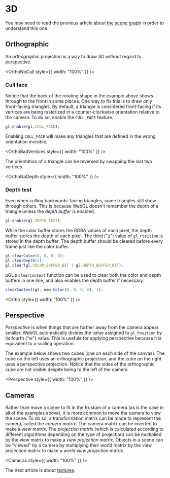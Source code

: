 # 3D

You may need to read the previous article about [the scene graph](/a/webgl/scene-graph) in order to understand this one.

## Orthographic

An *orthographic* projection is a way to draw 3D without regard to perspective.


<OrthoNoCull style={{ width: "100%" }} />

### Cull face

Notice that the back of the rotating shape in the example above shows through to the front in some places. One way to
fix this is to draw only front-facing triangles. By default, a triangle is considered front-facing if its vertices are
being rasterized in a counter-clockwise orientation relative to the camera. To do so, enable the `CULL_FACE` feature.

```js
gl.enable(gl.CULL_FACE);
```

Enabling `CULL_FACE` will make any triangles that are defined in the wrong orientation invisible.


<OrthoBadVertices style={{ width: "100%" }} />

The orientation of a triangle can be reversed by swapping the last two vertices.


<OrthoNoDepth style={{ width: "100%" }} />

### Depth test

Even when culling backwards-facing triangles, some triangles still show through others. This is because WebGL
doesn't remember the depth of a triangle unless the *depth buffer* is enabled.

```js
gl.enable(gl.DEPTH_TEST);
```

While the color buffer stores the RGBA values of each pixel, the depth buffer stores the depth of each pixel. The
third ("$z$") value of `gl_Position` is stored in the depth buffer. The depth buffer should be cleared before every
frame just like the color buffer.

```js
gl.clearColor(0, 0, 0, 0);
gl.clearDepth(1);
gl.clear(gl.COLOR_BUFFER_BIT | gl.DEPTH_BUFFER_BIT);
```

μGL's `clearContext` function can be used to clear both the color and depth buffers in one line, and also enables
the depth buffer if necessary.

```js
clearContext(gl, new Color(0, 0, 0, 0), 1);
```


<Ortho style={{ width: "100%" }} />

## Perspective

*Perspective* is when things that are further away from the camera appear smaller. WebGL automatically divides the
value assigned to `gl_Position` by its fourth ("$w$") value. This is usefule for applying perspective because it
is equivalent to a scaling operation.

The example below shows two cubes (one on each side of the canvas). The cube on the left uses an orthographic
projection, and the cube on the right uses a perspective projection. Notice that the sides of the orthographic cube
are not visible despite being to the left of the camera.


<Perspective style={{ width: "100%" }} />

## Cameras

Rather than move a scene to fit in the frustum of a camera (as is the case in all of the examples above), it is more
common to move the camera to view the scene. To do so, a transformation matrix can be made to represent the camera,
called the *camera matrix*. The camera matrix can be inverted to make a *view matrix*. The *projection matrix*
(which is calculated according to different algorithms depending on the type of projection) can be multiplied by
the view matrix to make a *view projection matrix*. Objects in a scene can be "viewed" by a camera by multiplying their
world matrix by the view projection matrix to make a *world view projection matrix*.


<Cameras style={{ width: "100%" }} />

The next article is about [textures](/a/webgl/textures).
